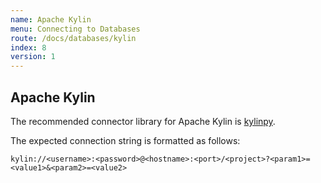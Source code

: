 ```yaml
---
name: Apache Kylin
menu: Connecting to Databases
route: /docs/databases/kylin
index: 8
version: 1
---
```


## Apache Kylin

The recommended connector library for Apache Kylin is
[kylinpy](https://github.com/Kyligence/kylinpy).

The expected connection string is formatted as follows:

```
kylin://<username>:<password>@<hostname>:<port>/<project>?<param1>=<value1>&<param2>=<value2>
```
